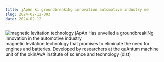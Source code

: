 ```yaml
---
title: jApAn ki groundbreakiNg innovation automotive industry me
slug: 2024-02-12-003
date: 2024-02-12
---
```

![magnetic levitation technology](/zapanautomotive.png)
jApAn Has unveiled a groundbreakiNg innovation in the automotive industry\
magnetic levitation technology that promises to eliminate the need for \
engines and batteries. Developed by researchers at the quAntum machine\
unit of the okinAwA institute of science and technology (oist)
